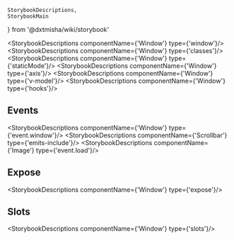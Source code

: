     StorybookDescriptions,
    StorybookMain
} from '@dxtmisha/wiki/storybook'


[//]: # (:documentation-import [!] System label / Системная метка)
[//]: # (:documentation-import [!] System label / Системная метка)

<Meta of={Window}/>
<StorybookMain
    name={WindowWikiStorybook.getName()}
    description={WindowWikiStorybook.getDescription()}
    story={Window.Window}
/>

[//]: # (:documentation-body [!] System label / Системная метка)

<StorybookDescriptions componentName={'Window'} type={'window'}/>
<StorybookDescriptions componentName={'Window'} type={'classes'}/>
<StorybookDescriptions componentName={'Window'} type={'staticMode'}/>
<Canvas of={Window.WindowStaticMode}/>
<StorybookDescriptions componentName={'Window'} type={'axis'}/>
<Canvas of={Window.WindowAxis}/>
<StorybookDescriptions componentName={'Window'} type={'v-model'}/>
<Canvas of={Window.WindowVModel}/>
<StorybookDescriptions componentName={'Window'} type={'hooks'}/>
    
[//]: # (:documentation-body [!] System label / Системная метка)

[//]: # (:documentation-events [!] System label / Системная метка)
## Events

<StorybookDescriptions componentName={'Window'} type={'event.window'}/>
<StorybookDescriptions componentName={'Scrollbar'} type={'emits-include'}/>
<StorybookDescriptions componentName={'Image'} type={'event.load'}/>
    
[//]: # (:documentation-events [!] System label / Системная метка)

[//]: # (:documentation-expose [!] System label / Системная метка)
## Expose

<StorybookDescriptions componentName={'Window'} type={'expose'}/>
    
[//]: # (:documentation-expose [!] System label / Системная метка)

[//]: # (:documentation-slots [!] System label / Системная метка)
## Slots

<StorybookDescriptions componentName={'Window'} type={'slots'}/>
    
[//]: # (:documentation-slots [!] System label / Системная метка)
